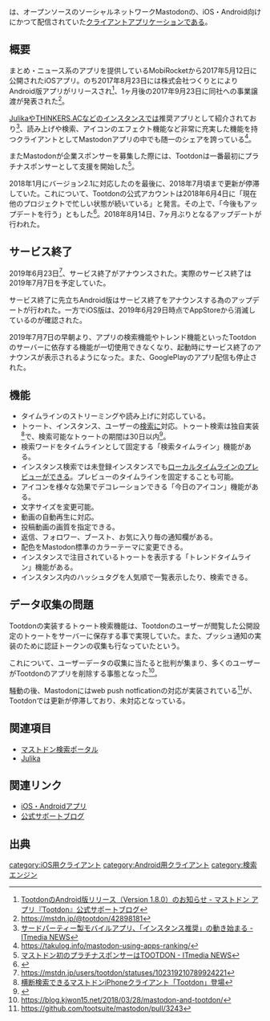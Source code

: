 {{Infobox software
| Name      = {{Ruby|Tootdon|トゥートドン}}
| Image     = [[ファイル:Tootdon.png|300px]]
| Developer = [http://mobirocket.com/ MobiRocket,Inc.]（旧）<br />[http://tsukurito.jp/ 株式会社つくりと]（新）
| Platform  = iOS・Android
| Launch    =  2017年5月12日（iOS版）<br />2017年8月23日（Android版）
| Web       = [http://tootdon.club/ 公式サイト]<br />[http://blog.mastodon-tootdon.com/ 公式サポートブログ]
| Download  = [https://itunes.apple.com/app/id1282283934 AppStore]<br />[https://play.google.com/store/apps/details?id=club.tootdon.app GooglePlay]
}}{{Ruby|'''Tootdon'''|トゥートドン}}は、オープンソースのソーシャルネットワークMastodonの、iOS・Android向けにかつて配信されていた[[クライアント]]アプリケーションである。

== 概要 ==
まとめ・ニュース系のアプリを提供しているMobiRocketから2017年5月12日に公開されたiOSアプリ。のち2017年8月23日には株式会社つくりとによりAndroid版アプリがリリースされ<ref>[http://blog.mastodon-tootdon.com/entry/android-v1-8-0 TootdonのAndroid版リリース（Version 1.8.0）のお知らせ - マストドン  アプリ『Tootdon』公式サポートブログ]</ref>、1ヶ月後の2017年9月23日に同社への事業譲渡が発表された<ref>https://mstdn.jp/@tootdon/42898181</ref>。

[[Julika]]や[[THINKERS.AC]]などの[[インスタンス]]では推奨アプリとして紹介されており<ref>[http://www.itmedia.co.jp/news/articles/1708/04/news118.html サードパーティー製モバイルアプリ、「インスタンス推奨」の動き始まる - ITmedia NEWS]</ref>、読み上げや検索、アイコンのエフェクト機能など非常に充実した機能を持つクライアントとしてMastodonアプリの中でも随一のシェアを誇っている<ref>https://takulog.info/mastodon-using-apps-ranking/</ref>。

またMastodonが企業スポンサーを募集した際には、Tootdonは一番最初にプラチナスポンサーとして支援を開始した<ref>[http://www.itmedia.co.jp/news/spv/1709/25/news045.html マストドン初のプラチナスポンサーはTOOTDON - ITmedia NEWS]</ref>。

2018年1月にバージョン2.1に対応したのを最後に、2018年7月頃まで更新が停滞していた。これについて、Tootdonの公式アカウントは2018年6月4日に「現在他のプロジェクトで忙しい状態が続いている」と発言。その上で、「今後もアップデートを行う」ともした<ref>{{toot|mstdn.jp|tootdon|100144497435765368|2018年6月4日の非公開}}</ref>。2018年8月14日、7ヶ月ぶりとなるアップデートが行われた。

==サービス終了==
2019年6月23日<ref>https://mstdn.jp/users/tootdon/statuses/102319210789924221</ref>、サービス終了がアナウンスされた。実際のサービス終了は2019年7月7日を予定していた。

サービス終了に先立ちAndroid版はサービス終了をアナウンスする為のアップデートが行われた。一方でiOS版は、2019年6月29日時点でAppStoreから消滅しているのが確認された。

2019年7月7日の早朝より、アプリの検索機能やトレンド機能といったTootdonのサーバーに依存する機能が一切使用できなくなり、起動時にサービス終了のアナウンスが表示されるようになった。また、GooglePlayのアプリ配信も停止された。

== 機能 ==
* タイムラインのストリーミングや読み上げに対応している。
* トゥート、インスタンス、ユーザーの[[検索]]に対応。トゥート検索は独自実装<ref>[http://www.itmedia.co.jp/news/articles/1705/12/news083.html 横断検索できるマストドンiPhoneクライアント「Tootdon」登場]</ref>で、検索可能なトゥートの期間は30日以内<ref>{{toot|mstdn.jp|tootdon|99830170563103200}}</ref>。
* 検索ワードをタイムラインとして固定する「検索タイムライン」機能がある。
* インスタンス検索では未登録インスタンスでも[[ローカルタイムライン]]のプレビューができる。プレビューのタイムラインを固定することも可能。
* アイコンを様々な効果でデコレーションできる「今日のアイコン」機能がある。
* 文字サイズを変更可能。
* 動画の自動再生に対応。
* 投稿動画の画質を指定できる。
* 返信、フォロワー、ブースト、お気に入り毎の通知欄がある。
* 配色をMastodon標準のカラーテーマに変更できる。
* インスタンスで注目されているトゥートを表示する「トレンドタイムライン」機能がある。
* インスタンス内のハッシュタグを人気順で一覧表示したり、検索できる。

== データ収集の問題 ==
Tootdonの実装するトゥート検索機能は、Tootdonのユーザーが閲覧した公開設定のトゥートをサーバーに保存する事で実現していた。また、プッシュ通知の実装のために認証トークンの収集も行なっていたという。

これについて、ユーザーデータの収集に当たると批判が集まり、多くのユーザーがTootdonのアプリを削除する事態となった<ref>https://blog.kjwon15.net/2018/03/28/mastodon-and-tootdon/</ref>。

騒動の後、Mastodonにはweb push notficationの対応が実装されている<ref>https://github.com/tootsuite/mastodon/pull/3243</ref>が、Tootdonでは更新が停滞しており、未対応となっている。

== 関連項目 ==
* [[マストドン検索ポータル]]
* [[Julika]]

== 関連リンク ==
* [http://tootdon.club/ iOS・Androidアプリ]
* [http://blog.mastodon-tootdon.com/ 公式サポートブログ]

== 出典 ==
<references />

[[category:iOS用クライアント]]
[[category:Android用クライアント]]
[[category:検索エンジン]]
{{DEFAULTSORT:tootdon}}